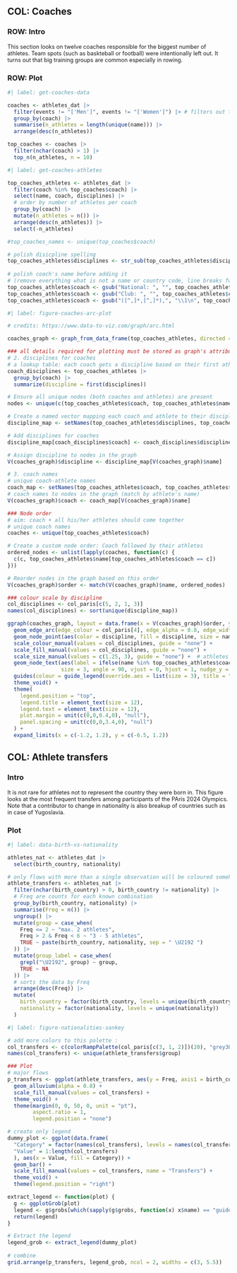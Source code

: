 ## COL: Coaches

### ROW: Intro {height="20%"}

::: {#div-intro-1 style="font-size: 0.9em;"}
This section looks on twelve coaches responsible for the biggest number of athletes. Team spots (such as baskteball or football) were intentionally left out. It turns out that big training groups are common especially in rowing.
:::

### ROW: Plot
```r
#| label: get-coaches-data

coaches <- athletes_dat |> 
  filter(events != "['Men']", events != "['Women']") |> # filters out teams
  group_by(coach) |> 
  summarise(n_athletes = length(unique(name))) |> 
  arrange(desc(n_athletes))

top_coaches <- coaches |> 
  filter(nchar(coach) > 1) |> 
  top_n(n_athletes, n = 10)
```

```r
#| label: get-coaches-athletes

top_coaches_athletes <- athletes_dat |> 
  filter(coach %in% top_coaches$coach) |> 
  select(name, coach, disciplines) |> 
  # order by number of athletes per coach
  group_by(coach) |> 
  mutate(n_athletes = n()) |> 
  arrange(desc(n_athletes)) |> 
  select(-n_athletes)

#top_coaches_names <- unique(top_coaches$coach)

# polish disicpline spelling
top_coaches_athletes$disciplines <- str_sub(top_coaches_athletes$disciplines, 3, nchar(top_coaches_athletes$disciplines) - 2)
  
# polish coach's name before adding it
# (remove everything what is not a name or country code, line breaks for two coaches)
top_coaches_athletes$coach <- gsub("National: ", "", top_coaches_athletes$coach)
top_coaches_athletes$coach <- gsub("Club: ", "", top_coaches_athletes$coach)
top_coaches_athletes$coach <- gsub("([^,]*,[^,]*),", "\\1\n", top_coaches_athletes$coach)
```


```r
#| label: figure-coaches-arc-plot

# credits: https://www.data-to-viz.com/graph/arc.html

coaches_graph <- graph_from_data_frame(top_coaches_athletes, directed = T)

### all details required for plotting must be stored as graph's attributes
# 2. disciplines for coaches
# a lookup table: each coach gets a discipline based on their first athlete
coach_disciplines <- top_coaches_athletes |> 
  group_by(coach) |> 
  summarize(discipline = first(disciplines))

# Ensure all unique nodes (both coaches and athletes) are present
nodes <- unique(c(top_coaches_athletes$coach, top_coaches_athletes$name))

# Create a named vector mapping each coach and athlete to their discipline
discipline_map <- setNames(top_coaches_athletes$disciplines, top_coaches_athletes$name)

# Add disciplines for coaches
discipline_map[coach_disciplines$coach] <- coach_disciplines$discipline

# Assign discipline to nodes in the graph
V(coaches_graph)$discipline <- discipline_map[V(coaches_graph)$name]

# 3. coach names
# unique coach-athlete names
coach_map <- setNames(top_coaches_athletes$coach, top_coaches_athletes$name)
# coach names to nodes in the graph (match by athlete's name)
V(coaches_graph)$coach <- coach_map[V(coaches_graph)$name]

### Node order
# aim: coach + all his/her athletes should come together
# unique coach names
coaches <- unique(top_coaches_athletes$coach)

# Create a custom node order: Coach followed by their athletes
ordered_nodes <- unlist(lapply(coaches, function(c) {
  c(c, top_coaches_athletes$name[top_coaches_athletes$coach == c])
}))

# Reorder nodes in the graph based on this order
V(coaches_graph)$order <- match(V(coaches_graph)$name, ordered_nodes)

### colour scale by discipline
col_disciplines <- col_paris[c(5, 2, 1, 3)]
names(col_disciplines) <- sort(unique(discipline_map))

ggraph(coaches_graph, layout = data.frame(x = V(coaches_graph)$order, y = 0)) +
  geom_edge_arc(edge_colour = col_paris[4], edge_alpha = 0.8, edge_width = 0.3, fold = T) +
  geom_node_point(aes(color = discipline, fill = discipline, size = name %in% top_coaches_athletes$coach), alpha = 0.75) +
  scale_colour_manual(values = col_disciplines, guide = "none") +
  scale_fill_manual(values = col_disciplines, guide = "none") +
  scale_size_manual(values = c(1.25, 3), guide = "none") +  # athletes = 1.25, coaches = 3; no legend for this
  geom_node_text(aes(label = ifelse(name %in% top_coaches_athletes$coach, name, NA)), 
                 size = 3, angle = 90, vjust = 0, hjust = 1, nudge_y = -1) +
  guides(colour = guide_legend(override.aes = list(size = 3), title = "Discipline")) +
  theme_void() +
  theme(
    legend.position = "top",
    legend.title = element_text(size = 12),
    legend.text = element_text(size = 12),
    plot.margin = unit(c(0,0,0.4,0), "null"),
    panel.spacing = unit(c(0,0,3.4,0), "null")
  ) +
  expand_limits(x = c(-1.2, 1.2), y = c(-6.5, 1.2))
```

## COL: Athlete transfers

### Intro {height="20%"}

::: {#div-intro style="font-size: 0.9em;"}
It is not rare for athletes not to represent the country they were born in. This figure looks at the most frequent transfers among participants of the PAris 2024 Olympics. Note that a contributor to change in nationality is also breakup of countries such as in case of Yugoslavia.
:::

### Plot

```r
#| label: data-birth-vs-nationality

athletes_nat <- athletes_dat |> 
  select(birth_country, nationality)

# only flows with more than a single observation will be coloured somehow
athlete_transfers <- athletes_nat |> 
  filter(nchar(birth_country) > 0, birth_country != nationality) |> 
  # Freq are counts for each known combination
  group_by(birth_country, nationality) |> 
  summarise(Freq = n()) |> 
  ungroup() |> 
  mutate(group = case_when(
    Freq <= 2 ~ "max. 2 athletes",
    Freq > 2 & Freq < 6 ~ "3 - 5 athletes",
    TRUE ~ paste(birth_country, nationality, sep = " \U2192 ")
  )) |> 
  mutate(group_label = case_when(
    grepl("\U2192", group) ~ group,
    TRUE ~ NA
  )) |> 
  # sorts the data by Freq
  arrange(desc(Freq)) |> 
  mutate(
    birth_country = factor(birth_country, levels = unique(birth_country)),
    nationality = factor(nationality, levels = unique(nationality))
  )

```

```r
#| label: figure-nationalities-sankey

# add more colors to this palette :
col_transfers <- c(colorRampPalette(col_paris[c(3, 1, 2)])(20), "grey30", "grey80")
names(col_transfers) <- unique(athlete_transfers$group)

### Plot
# major flows
p_transfers <- ggplot(athlete_transfers, aes(y = Freq, axis1 = birth_country, axis2 = nationality, fill = group)) +
  geom_alluvium(alpha = 0.8) +
  scale_fill_manual(values = col_transfers) +
  theme_void() +
  theme(margin(0, 0, 50, 0, unit = "pt"),
        aspect.ratio = 1,
        legend.position = "none")

# create only legend
dummy_plot <- ggplot(data.frame(
  "Category" = factor(names(col_transfers), levels = names(col_transfers)),
  "Value" = 1:length(col_transfers)
  ), aes(x = Value, fill = Category)) +
  geom_bar() +
  scale_fill_manual(values = col_transfers, name = "Transfers") +
  theme_void() +
  theme(legend.position = "right")

extract_legend <- function(plot) {
  g <- ggplotGrob(plot)
  legend <- g$grobs[which(sapply(g$grobs, function(x) x$name) == "guide-box")][[1]]
  return(legend)
}

# Extract the legend
legend_grob <- extract_legend(dummy_plot)
  
# combine
grid.arrange(p_transfers, legend_grob, ncol = 2, widths = c(3, 5.5))
```